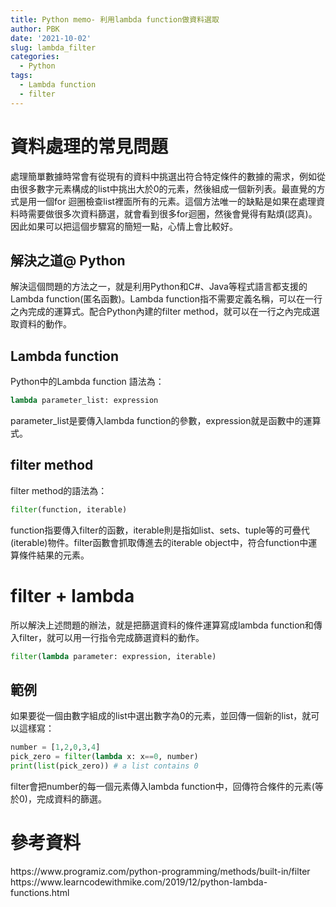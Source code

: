 ```yaml
---
title: Python memo- 利用lambda function做資料選取
author: PBK
date: '2021-10-02'
slug: lambda_filter
categories:
  - Python
tags: 
  - Lambda function
  - filter
---
```

# 資料處理的常見問題
處理簡單數據時常會有從現有的資料中挑選出符合特定條件的數據的需求，例如從由很多數字元素構成的list中挑出大於0的元素，然後組成一個新列表。最直覺的方式是用一個for 迴圈檢查list裡面所有的元素。這個方法唯一的缺點是如果在處理資料時需要做很多次資料篩選，就會看到很多for迴圈，然後會覺得有點煩(認真)。因此如果可以把這個步驟寫的簡短一點，心情上會比較好。

## 解決之道@ Python
解決這個問題的方法之一，就是利用Python和C#、Java等程式語言都支援的Lambda function(匿名函數)。Lambda function指不需要定義名稱，可以在一行之內完成的運算式。配合Python內建的filter method，就可以在一行之內完成選取資料的動作。

## Lambda function
Python中的Lambda function 語法為：
```Python
lambda parameter_list: expression
```
parameter_list是要傳入lambda function的參數，expression就是函數中的運算式。

## filter method
filter method的語法為：
```Python
filter(function, iterable)
```
function指要傳入filter的函數，iterable則是指如list、sets、tuple等的可疊代(iterable)物件。filter函數會抓取傳進去的iterable object中，符合function中運算條件結果的元素。

# filter + lambda
所以解決上述問題的辦法，就是把篩選資料的條件運算寫成lambda function和傳入filter，就可以用一行指令完成篩選資料的動作。
```Python
filter(lambda parameter: expression, iterable)
```

## 範例
如果要從一個由數字組成的list中選出數字為0的元素，並回傳一個新的list，就可以這樣寫：
```Python
number = [1,2,0,3,4]
pick_zero = filter(lambda x: x==0, number)
print(list(pick_zero)) # a list contains 0
```
filter會把number的每一個元素傳入lambda function中，回傳符合條件的元素(等於0)，完成資料的篩選。

# 參考資料
https://www.programiz.com/python-programming/methods/built-in/filter
https://www.learncodewithmike.com/2019/12/python-lambda-functions.html

